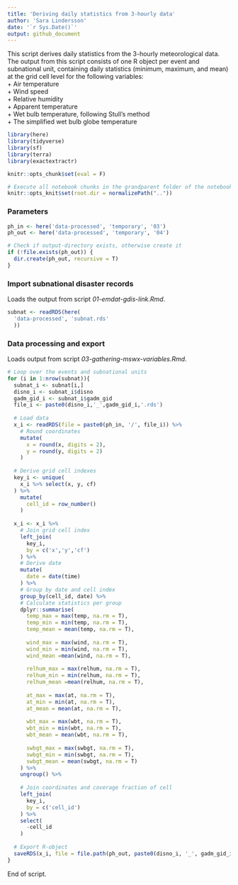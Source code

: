 ---
title: 'Deriving daily statistics from 3-hourly data'
author: 'Sara Lindersson'
date: '`r Sys.Date()`'
output: github_document
---

This script derives daily statistics from the 3-hourly meteorological data. The output from this script consists of one R object per event and subnational unit, containing daily statistics (minimum, maximum, and mean) at the grid cell level for the following variables:  
+ Air temperature  
+ Wind speed  
+ Relative humidity  
+ Apparent temperature  
+ Wet bulb temperature, following Stull's method  
+ The simplified wet bulb globe temperature

```{r libraries, warning=F, message=F, collapse=T}
library(here)
library(tidyverse)
library(sf)
library(terra)
library(exactextractr)
```

```{r prevent-run, include=F}
knitr::opts_chunk$set(eval = F)
```

```{r setup, include=T}
# Execute all notebook chunks in the grandparent folder of the notebook
knitr::opts_knit$set(root.dir = normalizePath(".."))
```

### Parameters
```{r parameters}
ph_in <- here('data-processed', 'temporary', '03')
ph_out <- here('data-processed', 'temporary', '04')

# Check if output-directory exists, otherwise create it
if (!file.exists(ph_out)) {
  dir.create(ph_out, recursive = T)
}
```

### Import subnational disaster records
Loads the output from script _01-emdat-gdis-link.Rmd_.
```{r load-subnat}
subnat <- readRDS(here(
  'data-processed', 'subnat.rds'
  ))
```

### Data processing and export
Loads output from script _03-gathering-mswx-variables.Rmd_.
```{r data-processing, message=F}
# Loop over the events and subnational units
for (i in 1:nrow(subnat)){
  subnat_i <- subnat[i,]
  disno_i <- subnat_i$disno
  gadm_gid_i <- subnat_i$gadm_gid
  file_i <- paste0(disno_i,'_',gadm_gid_i,'.rds')
  
  # Load data
  x_i <- readRDS(file = paste0(ph_in, '/', file_i)) %>%
    # Round coordinates
    mutate(
      x = round(x, digits = 2),
      y = round(y, digits = 2)
    )
  
  # Derive grid cell indexes
  key_i <- unique(
    x_i %>% select(x, y, cf)
  ) %>%
    mutate(
      cell_id = row_number()
    )
  
  x_i <- x_i %>%
    # Join grid cell index
    left_join(
      key_i,
      by = c('x','y','cf')
    ) %>%
    # Derive date
    mutate(
      date = date(time)
    ) %>%
    # Group by date and cell index
    group_by(cell_id, date) %>%
    # Calculate statistics per group
    dplyr::summarise(
      temp_max = max(temp, na.rm = T),
      temp_min = min(temp, na.rm = T),
      temp_mean = mean(temp, na.rm = T),
      
      wind_max = max(wind, na.rm = T),
      wind_min = min(wind, na.rm = T),
      wind_mean =mean(wind, na.rm = T),
      
      relhum_max = max(relhum, na.rm = T),
      relhum_min = min(relhum, na.rm = T),
      relhum_mean =mean(relhum, na.rm = T),
      
      at_max = max(at, na.rm = T),
      at_min = min(at, na.rm = T),
      at_mean = mean(at, na.rm = T),
      
      wbt_max = max(wbt, na.rm = T),
      wbt_min = min(wbt, na.rm = T),
      wbt_mean = mean(wbt, na.rm = T),
      
      swbgt_max = max(swbgt, na.rm = T),
      swbgt_min = min(swbgt, na.rm = T),
      swbgt_mean = mean(swbgt, na.rm = T)
    ) %>%
    ungroup() %>%
    
    # Join coordinates and coverage fraction of cell
    left_join(
      key_i,
      by = c('cell_id')
    ) %>%
    select(
      -cell_id
    )
  
  # Export R-object
  saveRDS(x_i, file = file.path(ph_out, paste0(disno_i, '_', gadm_gid_i, '.rds')))
}
```
End of script.